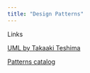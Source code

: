```yaml
---
title: "Design Patterns"
---
```


Links

[UML by Takaaki Teshima](https://dev.to/takaakit)
 
[Patterns catalog](https://hillside.net/index.php/patterns/patterns-catalog)